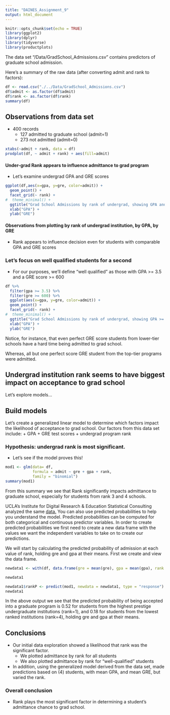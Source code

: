 ```yaml
---
title: "DAINES_Assignment_9"
output: html_document
---
```


```r
knitr::opts_chunk$set(echo = TRUE)
library(ggplot2)
library(dplyr)
library(tidyverse)
library(productplots)
```

The data set "/Data/GradSchool_Admissions.csv" contains predictors of graduate
school admission.

Here's a summary of the raw data (after converting admit and rank to factors):


```r
df <- read.csv("./../Data/GradSchool_Admissions.csv")
df$admit <- as.factor(df$admit)
df$rank <- as.factor(df$rank)
summary(df)
```

## Observations from data set
+ 400 records
  - 127 admitted to graduate school (admit=1)
  - 273 not admitted (admit=0)

```r
xtabs(~admit + rank, data = df)
prodplot(df, ~ admit + rank) + aes(fill=admit)
```

#### Under-grad Rank appears to influence admittance to grad program
+ Let's examine undergrad GPA and GRE scores

```r
ggplot(df,aes(x=gpa, y=gre, color=admit)) +
  geom_point() +
  facet_grid(~ rank) +
#  theme_minimal() +
  ggtitle("Grad School Admissions by rank of undergrad, showing GPA and GRE") +
  xlab("GPA") +
  ylab("GRE")
```

#### Observations from plotting by rank of undergrad institution, by GPA, by GRE
+ Rank appears to influence decision even for students with comparable GPA and GRE scores 


### Let's focus on well qualified students for a second
+ For our purposes, we'll define "well qualified" as those with GPA >= 3.5 and a GRE score >= 600

```r

df %>% 
  filter(gpa >= 3.5) %>%
  filter(gre >= 600) %>%
  ggplot(aes(x=gpa, y=gre, color=admit)) +
  geom_point() +
  facet_grid(~ rank) +
#  theme_minimal() +
  ggtitle("Grad School Admissions by rank of undergrad, showing GPA >= 3.5 and GRE >= 600") +
  xlab("GPA") +
  ylab("GRE")
```
Notice, for instance, that even perfect GRE score students from lower-tier schools have a hard time being admitted to grad school.

Whereas, all but one perfect score GRE student from the top-tier programs were admitted.

## Undergrad institution rank seems to have biggest impact on acceptance to grad school

Let's explore models...

## Build models

Let's create a generalized linear model to determine which factors impact the 
likelihood of acceptance to grad school. Our factors from this data set include:
+ GPA
+ GRE test scores
+ undergrad program rank

### Hypothesis: undergrad rank is most significant.
+ Let's see if the model proves this!
```r
mod1 <- glm(data= df, 
            formula = admit ~ gre + gpa + rank,
            family = "binomial")
summary(mod1)
```
From this summary we see that Rank significantly impacts admittance to graduate school, especially for students from rank 3 and 4 schools. 


UCLA's Institute for Digital Research & Education Statistical Consulting analyzed the same [data.](https://stats.idre.ucla.edu/r/dae/logit-regression/){target="_blank"} You can also use predicted probabilities to help you understand the model. Predicted probabilities can be computed for both categorical and continuous predictor variables. In order to create predicted probabilities we first need to create a new data frame with the values we want the independent variables to take on to create our predictions.

We will start by calculating the predicted probability of admission at each value of rank, holding gre and gpa at their means. First we create and view the data frame.

```r
newdata1 <- with(df, data.frame(gre = mean(gre), gpa = mean(gpa), rank = factor(1:4)))

newdata1
```
```r
newdata1$rankP <- predict(mod1, newdata = newdata1, type = "response")
newdata1
```
In the above output we see that the predicted probability of being accepted into a graduate program is 0.52 for students from the highest prestige undergraduate institutions (rank=1), and 0.18 for students from the lowest ranked institutions (rank=4), holding gre and gpa at their means.

## Conclusions
+ Our initial data exploration showed a likelihood that rank was the significant factor.
  - We plotted admittance by rank for all students
  - We also plotted admittance by rank for "well-qualified" students
  
+ In addition, using the generalized model derived from the data set, made predictions based on (4) students, with mean GPA, and mean GRE, but varied the rank.


### Overall conclusion
+ Rank plays the most significant factor in determining a student's admittance chance to grad school.

